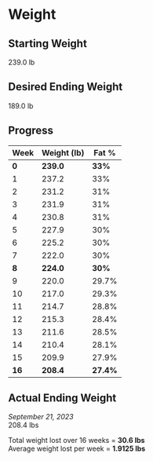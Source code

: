 # Weight

## Starting Weight

239.0 lb

## Desired Ending Weight

189.0 lb

## Progress

| Week | Weight (lb) | Fat % |
| ----------- | ----------- | ----------- |	
| **0** | **239.0** | **33%** |
| 1 | 237.2 | 33% |
| 2 | 231.2 | 31% |
| 3 | 231.9 | 31% |
| 4 | 230.8 | 31% |
| 5 | 227.9 | 30% |
| 6 | 225.2 | 30% |
| 7 | 222.0 | 30% |
| **8** | **224.0** | **30%** |
| 9 | 220.0 | 29.7% |
| 10 | 217.0 | 29.3% |
| 11 | 214.7 | 28.8% |
| 12 | 215.3 | 28.4% |
| 13 | 211.6 | 28.5% |
| 14 | 210.4 | 28.1% |
| 15 | 209.9 | 27.9% |
| **16** | **208.4** | **27.4%** |

## Actual Ending Weight

*September 21, 2023*  
208.4 lbs  

Total weight lost over 16 weeks = **30.6 lbs**  
Average weight lost per week = **1.9125 lbs**  